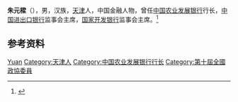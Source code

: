 {{NoteTA
|zh-hans:元樑; zh-hant:朱元樑;
}}
'''朱元樑'''（{{bd|1945年|1月|}}），男，汉族，[[天津|天津]]人，中国金融人物，曾任[[中国农业发展银行|中国农业发展银行]]行长，[[中国进出口银行|中国进出口银行]]监事会主席，[[国家开发银行|国家开发银行]]监事会主席。<ref>{{Cite book|title=中华金融辞库|author=戴相龙, 黄达主编|publisher=中国金融出版社|year=1998|isbn=9787504920485|location=北京|pages=}}</ref>

== 参考资料 ==
{{reflist}}

{{Authority control}}
{{DEFAULTSORT:Zhu朱}}
[[Category:朱姓|Yuan]]
[[Category:天津人|Category:天津人]]
[[Category:中国农业发展银行行长|Category:中国农业发展银行行长]]
[[Category:第十屆全國政協委員|Category:第十屆全國政協委員]]

{{中国人物小作品}}